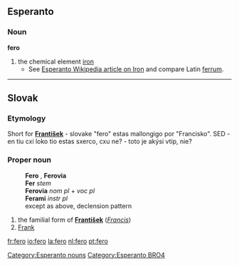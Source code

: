 ==Esperanto==
===Noun===
'''fero'''
# the chemical element [[iron]]
#*See [http://eo.wikipedia.org/wiki/fero Esperanto Wikipedia article on Iron] and compare Latin [[ferrum]].

[[Category:Esperanto nouns]]
[[Category:Esperanto BRO4]]

----

== Slovak ==
=== Etymology ===
Short for '''[[František]]''' - slovake "fero" estas mallongigo por "Francisko".
SED - en tiu cxi loko tio estas sxerco, cxu ne? - toto je akýsi vtip, nie?

=== Proper noun ===
:'''Fero''' {{n}}, '''Ferovia''' {{p}}
:'''Fer''' ''stem''
:'''Ferovia''' ''nom pl'' + ''voc pl''
:'''Ferami''' ''instr pl''
:except as above, declension pattern {{chlap}}
# the familial form of '''[[František]]''' (''[[Francis]]'')
# [[Frank]]

[[fr:fero]]
[[io:fero]]
[[la:fero]]
[[nl:fero]]
[[pt:fero]]